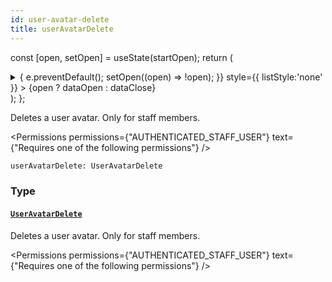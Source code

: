 ```yaml
---
id: user-avatar-delete
title: userAvatarDelete
---
```






const [open, setOpen] = useState(startOpen);
return (
<details {...(open ? { open: true } : {})} className="details" style={{ border:'none', boxShadow:'none', background:'var(--ifm-background-color)' }}>
<summary
onClick={(e) => {
e.preventDefault();
setOpen((open) => !open);
}}
style={{ listStyle:'none' }} >
{open ? dataOpen : dataClose}
</summary>
{open && children}
</details>
);
};

Deletes a user avatar. Only for staff members.


<Permissions permissions={"AUTHENTICATED_STAFF_USER"} text={"Requires one of the following permissions"} />


```graphql
userAvatarDelete: UserAvatarDelete
```

### Type

#### [`UserAvatarDelete`](../../../api-reference/users/objects/user-avatar-delete.mdx) <Badge class="badge badge--secondary" text="object"/> <Badge class="badge badge--secondary" text="users"/>

Deletes a user avatar. Only for staff members.


<Permissions permissions={"AUTHENTICATED_STAFF_USER"} text={"Requires one of the following permissions"} />


